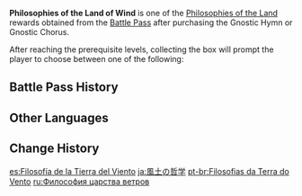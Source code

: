 {{Item Infobox
|id           = 116005
|image        = Item Philosophies of the Land.png
|type         = Bundles
|group        = Philosophies of the Land
|quality      = 4
|description  = You reached an epiphany during your travels in [[Mondstadt]], the Land of Wind. The collection of items within can be used to upgrade your [[Talents]].<br>After using this item, you may select one of the following rewards:
*[[Philosophies of Freedom]]
*[[Philosophies of Resistance]]
*[[Philosophies of Ballad]]
|source1      = [[Battle Pass]] Lv. 45 ([[Gnostic Hymn]])
}}
'''Philosophies of the Land of Wind''' is one of the [[Philosophies of the Land]] rewards obtained from the [[Battle Pass]] after purchasing the Gnostic Hymn or Gnostic Chorus.

After reaching the prerequisite levels, collecting the box will prompt the player to choose between one of the following:
{{Card|Philosophies of Freedom|5|show_caption=1}}
{{Card|Philosophies of Resistance|5|show_caption=1}}
{{Card|Philosophies of Ballad|5|show_caption=1}}

==Battle Pass History==
{{Gnostic Hymn Reward List}}
{{Sojourner's Battle Pass Reward List}}

==Other Languages==
{{Other Languages
|en      = Philosophies of the Land of Wind
|zhs     = 风土的哲学
|zhs_rm  = Fēng Tǔ de Zhéxué
|zht     = 風土的哲學
|zht_rm  = Fēng Tǔ de Zhéxué
|zh_tl   = Philosophies of the Land of Wind
|ja      = 風土の哲学
|ja_rm   = Fuudo no Tetsugaku
|ja_tl   = Philosophies of the Climate
|ko      = 풍토의 철학
|ko_rm   = Pungto-ui Cheolhak
|ko_tl   = Philosophies of the Land of Wind
|es      = Filosofía de la Tierra del Viento
|es_tl   = Philosophy of the Land of Wind
|fr      = Philosophie de la Terre venteuse
|fr_tl   = Philosophy of the Windy Land
|ru      = Философия царства ветров
|ru_tl   = Philosophy of Kingdom of Winds
|th      = Philosophies of the Land of Wind
|vi      = Triết Lý Truyền Thống
|vi_tl   = 
|de      = Philosophie des Reiches des Windes
|de_tl   = Philosophy of the Realm of Wind
|id      = Philosophies of the Land of Wind
|pt      = Filosofias da Terra do vento
|pt_tl   = Philosophies of the Land of Wind
|tr      = Rüzgar Diyarının Felsefesi
|tr_tl   = Wind Realm's Philosophy
|it      = Filosofie della Terra del Vento
|it_tl   = 
}}

==Change History==
{{Change History|1.0}}

[[es:Filosofía de la Tierra del Viento]]
[[ja:風土の哲学]]
[[pt-br:Filosofias da Terra do Vento]]
[[ru:Философия царства ветров]]